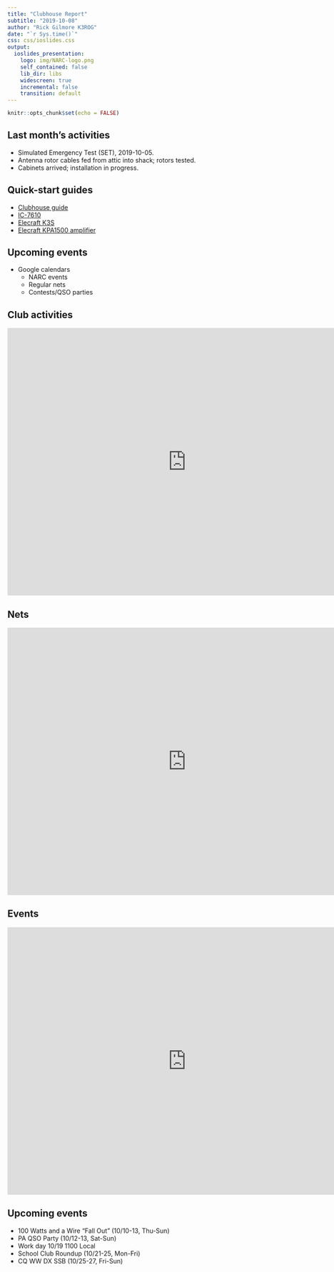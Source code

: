 ```yaml
---
title: "Clubhouse Report"
subtitle: "2019-10-08"
author: "Rick Gilmore K3ROG"
date: "`r Sys.time()`"
css: css/ioslides.css
output:
  ioslides_presentation:
    logo: img/NARC-logo.png
    self_contained: false
    lib_dir: libs
    widescreen: true
    incremental: false
    transition: default
---
```


```r
knitr::opts_chunk$set(echo = FALSE)
```

<!-- ## Stations -->

<!-- - **NARC-1** -->
<!--     - Icom IC-7610 (HF + 6m) -->
<!--       - Astron power supply -->
<!--     - Elecraft KPA1500 -->
<!--       - Elecraft power supply -->
<!--     - Windows 10 PC, dual monitor set-up -->
<!--         - WSTJ-X, JS8Call, fldigi, N1MM, N3FJP -->

<!-- --- -->

<!-- - **NARC-2** -->
<!--     - Elecraft K3S (HF + 6m) -->
<!--       - Astron power supply -->
<!--     - Elecraft KPA1500 -->
<!--     - Elecraft P3 Panadapter -->
<!--     - Windows 10 PC, single monitor set-up, dual monitor capable -->
<!--       - WSTJ-X, JS8Call, ~~fldigi~~, N1MM, N3FJP -->

<!-- --- -->

<!-- - **NARC-3** -->
<!--     - Icom 746 Pro (HF/VHF/UHF) -->
<!--       - Icom power supply -->
<!--     - No amplifier -->
<!--     - Windows 10 PC, single monitor set-up, dual monitor capable -->

<!-- --- -->

<!-- - **NARC-4** -->
<!--     - Kenwood TS-450D -->
<!--     - No amplifier -->
<!--     - No PC -->

<!-- ## Antennas -->

<!-- - Tribander @ 60' -->
<!--   - Rotator checked 2019-09-08, but not calibrated -->
<!-- - 80m/75m dipoles -->
<!--   - CW cut -->
<!--   - Phone cut -->
<!-- - 40m dipole @ 80' -->
<!-- - VHF yagi @ 80' -->
<!--   - Rotator checked 2019-09-08, but not calibrated -->

<!-- ## Antennas off-line -->

<!-- - ~~Tribander @ 80'~~ -->
<!--   - Rotator checked 2019-09-09, but not calibrated -->
<!-- - ~~40m dipole @ 60'~~ -->
<!-- - ~~160m dipole~~ -->

<!-- ## Antenna testing -->

<!-- - Rod Kreuter WA3ENK and Mike Coslo N3LI tested antennas using separate PC-based VNAs -->
<!-- - <https://nittany-amateur-radio-club.github.io/antennas/antenna-report-2019-08-27.html> -->

## Last month's activities

- Simulated Emergency Test (SET), 2019-10-05.
- Antenna rotor cables fed from attic into shack; rotors tested.
- Cabinets arrived; installation in progress.

## Quick-start guides

- [Clubhouse guide](https://nittany-amateur-radio-club.github.io/clubhouse/clubhouse-guide.html)
- [IC-7610](https://nittany-amateur-radio-club.github.io/clubhouse/IC-7610.html)
- [Elecraft K3S](https://nittany-amateur-radio-club.github.io/clubhouse/elecraft-k3s.html)
- [Elecraft KPA1500 amplifier](https://nittany-amateur-radio-club.github.io/clubhouse/KPA1500.html)

## Upcoming events

- Google calendars
  - NARC events
  - Regular nets
  - Contests/QSO parties
  
## Club activities
  
  <iframe src="https://calendar.google.com/calendar/embed?src=nittany.amateur.radio.club%40gmail.com&ctz=America%2FNew_York" style="border: 0" width="800" height="600" frameborder="0" scrolling="no"></iframe>

## Nets

<iframe src="https://calendar.google.com/calendar/embed?src=n0491u4fblo9ii3r7jd229do00%40group.calendar.google.com&ctz=America%2FNew_York" style="border: 0" width="800" height="600" frameborder="0" scrolling="no"></iframe>

## Events
  
<iframe src="https://calendar.google.com/calendar/embed?src=guioc379gct3ivmjt7ilejrp90%40group.calendar.google.com&ctz=America%2FNew_York" style="border: 0" width="800" height="600" frameborder="0" scrolling="no"></iframe>

## Upcoming events

- 100 Watts and a Wire "Fall Out" (10/10-13, Thu-Sun)
- PA QSO Party (10/12-13, Sat-Sun)
- <span class="red">Work day 10/19 1100 Local</span>
- School Club Roundup (10/21-25, Mon-Fri)
- CQ WW DX SSB (10/25-27, Fri-Sun)
